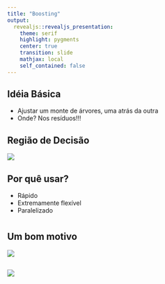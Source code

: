 ```yaml
---
title: "Boosting"
output:
  revealjs::revealjs_presentation:
    theme: serif
    highlight: pygments
    center: true
    transition: slide
    mathjax: local
    self_contained: false
---
```


## Idéia Básica

- Ajustar um monte de árvores, uma atrás da outra
- Onde? Nos resíduos!!!

## Região de Decisão

![](animation.gif)

## Por quê usar?

- Rápido
- Extremamente flexível
- Paralelizado

#

## Um bom motivo

![](images/kdd_xgb.png)

##

![](images/medium_xgb.png)


